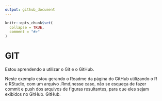 ```yaml
---
output: github_document
---
```


<!-- README.md is generated from README.Rmd. Please edit that file -->

```r
knitr::opts_chunk$set(
  collapse = TRUE,
  comment = "#>"
)
```

# GIT

<!-- badges: start -->
<!-- badges: end -->

Estou aprendendo a utilizar o Git e o GitHub.

Neste exemplo estou gerando o Readme da página do GitHub utilizando o R e RStudio, com um arquivo .Rmd,nesse caso, não se esqueça de fazer commit e push dos arquivos de figuras resultantes, para que eles sejam exibidos no GitHub. GitHub.
